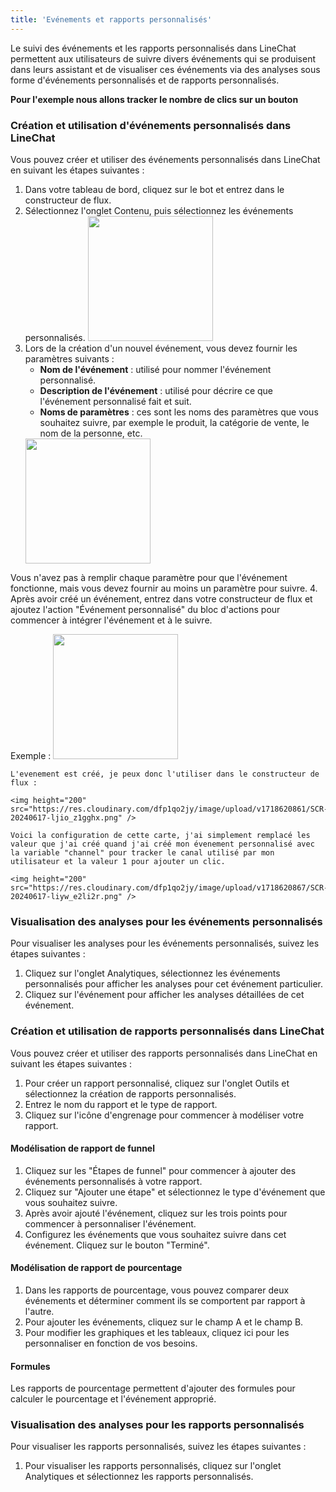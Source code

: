 ```yaml
---
title: 'Evénements et rapports personnalisés'
---
```


Le suivi des événements et les rapports personnalisés dans LineChat permettent aux utilisateurs de suivre divers événements qui se produisent dans leurs assistant et de visualiser ces événements via des analyses sous forme d'événements personnalisés et de rapports personnalisés.

**Pour l'exemple nous allons tracker le nombre de clics sur un bouton**

### Création et utilisation d'événements personnalisés dans LineChat

Vous pouvez créer et utiliser des événements personnalisés dans LineChat en suivant les étapes suivantes :

1. Dans votre tableau de bord, cliquez sur le bot et entrez dans le constructeur de flux.
2. Sélectionnez l'onglet Contenu, puis sélectionnez les événements personnalisés.
    <img height="200" src="https://res.cloudinary.com/dfp1qo2jy/image/upload/v1718619915/SCR-20240617-leih_rx9yuu.png" />
3. Lors de la création d'un nouvel événement, vous devez fournir les paramètres suivants :
	* **Nom de l'événement** : utilisé pour nommer l'événement personnalisé.
	* **Description de l'événement** : utilisé pour décrire ce que l'événement personnalisé fait et suit.
	* **Noms de paramètres** : ces sont les noms des paramètres que vous souhaitez suivre, par exemple le produit, la catégorie de vente, le nom de la personne, etc.
    <img height="200" src="https://res.cloudinary.com/dfp1qo2jy/image/upload/v1718620073/SCR-20240617-lfdx_o7qfhf.png" />
<Info> Vous n'avez pas à remplir chaque paramètre pour que l'événement fonctionne, mais vous devez fournir au moins un paramètre pour suivre.</Info>
4. Après avoir créé un événement, entrez dans votre constructeur de flux et ajoutez l'action "Événement personnalisé" du bloc d'actions pour commencer à intégrer l'événement et à le suivre.

Exemple : 
    <img height="200" src="https://res.cloudinary.com/dfp1qo2jy/image/upload/v1718620317/SCR-20240617-lgtm_l3si6a.png" />

    L'evenement est créé, je peux donc l'utiliser dans le constructeur de flux : 

    <img height="200" src="https://res.cloudinary.com/dfp1qo2jy/image/upload/v1718620861/SCR-20240617-ljio_z1gghx.png" />

    Voici la configuration de cette carte, j'ai simplement remplacé les valeur que j'ai créé quand j'ai créé mon évenement personnalisé avec la variable "channel" pour tracker le canal utilisé par mon utilisateur et la valeur 1 pour ajouter un clic.

    <img height="200" src="https://res.cloudinary.com/dfp1qo2jy/image/upload/v1718620867/SCR-20240617-liyw_e2li2r.png" />
    


### Visualisation des analyses pour les événements personnalisés

Pour visualiser les analyses pour les événements personnalisés, suivez les étapes suivantes :

1. Cliquez sur l'onglet Analytiques, sélectionnez les événements personnalisés pour afficher les analyses pour cet événement particulier.
2. Cliquez sur l'événement pour afficher les analyses détaillées de cet événement.

### Création et utilisation de rapports personnalisés dans LineChat

Vous pouvez créer et utiliser des rapports personnalisés dans LineChat en suivant les étapes suivantes :

1. Pour créer un rapport personnalisé, cliquez sur l'onglet Outils et sélectionnez la création de rapports personnalisés.
2. Entrez le nom du rapport et le type de rapport.
3. Cliquez sur l'icône d'engrenage pour commencer à modéliser votre rapport.

#### Modélisation de rapport de funnel

1. Cliquez sur les "Étapes de funnel" pour commencer à ajouter des événements personnalisés à votre rapport.
2. Cliquez sur "Ajouter une étape" et sélectionnez le type d'événement que vous souhaitez suivre.
3. Après avoir ajouté l'événement, cliquez sur les trois points pour commencer à personnaliser l'événement.
4. Configurez les événements que vous souhaitez suivre dans cet événement. Cliquez sur le bouton "Terminé".

#### Modélisation de rapport de pourcentage

1. Dans les rapports de pourcentage, vous pouvez comparer deux événements et déterminer comment ils se comportent par rapport à l'autre.
2. Pour ajouter les événements, cliquez sur le champ A et le champ B.
3. Pour modifier les graphiques et les tableaux, cliquez ici pour les personnaliser en fonction de vos besoins.

#### Formules

Les rapports de pourcentage permettent d'ajouter des formules pour calculer le pourcentage et l'événement approprié.

### Visualisation des analyses pour les rapports personnalisés

Pour visualiser les rapports personnalisés, suivez les étapes suivantes :

1. Pour visualiser les rapports personnalisés, cliquez sur l'onglet Analytiques et sélectionnez les rapports personnalisés.